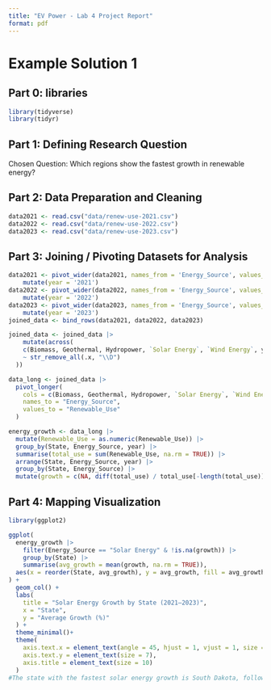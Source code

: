 ```yaml
---
title: "EV Power - Lab 4 Project Report"
format: pdf
---
```


# Example Solution 1

## **Part 0: libraries**

```r
library(tidyverse)
library(tidyr)
```

## **Part 1:** **Defining Research Question**
Chosen Question: Which regions show the fastest growth in renewable energy?

## **Part 2: Data Preparation and Cleaning**

```r
data2021 <- read.csv("data/renew-use-2021.csv")
data2022 <- read.csv("data/renew-use-2022.csv")
data2023 <- read.csv("data/renew-use-2023.csv")
```

## **Part 3: Joining / Pivoting Datasets for Analysis**

```r
data2021 <- pivot_wider(data2021, names_from = 'Energy_Source', values_from = "Renewable_Use_2021")|>
    mutate(year = '2021')
data2022 <- pivot_wider(data2022, names_from = 'Energy_Source', values_from = "Renewable_Use_2022")|>
    mutate(year = '2022')
data2023 <- pivot_wider(data2023, names_from = 'Energy_Source', values_from = "Renewable_Use_2023")|>
    mutate(year = '2023')
joined_data <- bind_rows(data2021, data2022, data2023)

joined_data <- joined_data |>
    mutate(across(
    c(Biomass, Geothermal, Hydropower, `Solar Energy`, `Wind Energy`, year),
    ~ str_remove_all(.x, "\\D")
  ))

data_long <- joined_data |>
  pivot_longer(
    cols = c(Biomass, Geothermal, Hydropower, `Solar Energy`, `Wind Energy`),
    names_to = "Energy_Source",
    values_to = "Renewable_Use"
  )

energy_growth <- data_long |>
  mutate(Renewable_Use = as.numeric(Renewable_Use)) |>
  group_by(State, Energy_Source, year) |>
  summarise(total_use = sum(Renewable_Use, na.rm = TRUE)) |>
  arrange(State, Energy_Source, year) |>
  group_by(State, Energy_Source) |>
  mutate(growth = c(NA, diff(total_use) / total_use[-length(total_use)] * 100))

```

## **Part 4: Mapping Visualization**

```r
library(ggplot2)

ggplot(
  energy_growth |>
    filter(Energy_Source == "Solar Energy" & !is.na(growth)) |>
    group_by(State) |>
    summarise(avg_growth = mean(growth, na.rm = TRUE)),
  aes(x = reorder(State, avg_growth), y = avg_growth, fill = avg_growth)
) +
  geom_col() +
  labs(
    title = "Solar Energy Growth by State (2021–2023)",
    x = "State",
    y = "Average Growth (%)"
  ) +
  theme_minimal()+
  theme(
    axis.text.x = element_text(angle = 45, hjust = 1, vjust = 1, size = 6),  # rotates and shrinks labels
    axis.text.y = element_text(size = 7),
    axis.title = element_text(size = 10)
  ) 
#The state with the fastest solar energy growth is South Dakota, followed by Maine and Illinois.
```